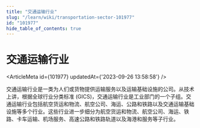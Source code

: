 ```yaml
---
title: "交通运输行业"
slug: "/learn/wiki/transportation-sector-101977"
id: "101977"
hide_table_of_contents: true
---
```



# 交通运输行业

<ArticleMeta id={101977} updatedAt={'2023-09-26 13:58:58'} />
<div className='border-solid border-b border-t-0 my-4 border-[var(--ifm-color-gray-300)]' />

交通运输行业是一类为人们或货物提供运输服务以及运输基础设施的公司。从技术上讲，根据全球行业分类标准 (GICS)，交通运输行业是工业部门的一个子组。交通运输行业包括航空货运和物流、航空公司、海运、公路和铁路以及交通运输基础设施等多个行业。这些行业进一步细分为航空货运和物流、航空公司、海运、铁路、卡车运输、机场服务、高速公路和铁路轨道以及海港和服务等子行业。
